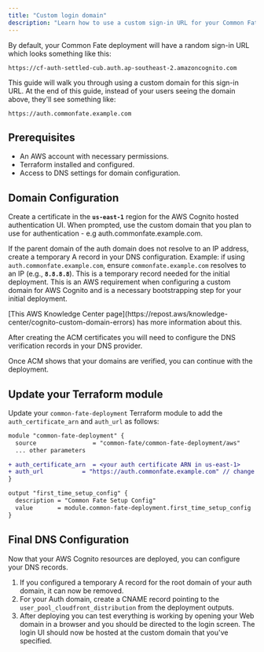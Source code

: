 ```yaml
---
title: "Custom login domain"
description: "Learn how to use a custom sign-in URL for your Common Fate deployment."
---
```



By default, your Common Fate deployment will have a random sign-in URL which looks something like this:

```
https://cf-auth-settled-cub.auth.ap-southeast-2.amazoncognito.com
```

This guide will walk you through using a custom domain for this sign-in URL. At the end of this guide, instead of your users seeing the domain above, they'll see something like:

```
https://auth.commonfate.example.com
```

## **Prerequisites**

- An AWS account with necessary permissions.
- Terraform installed and configured.
- Access to DNS settings for domain configuration.

## Domain Configuration

Create a certificate in the **`us-east-1`** region for the AWS Cognito hosted authentication UI. When prompted, use the custom domain that you plan to use for authentication - e.g auth.commonfate.example.com.

If the parent domain of the auth domain does not resolve to an IP address, create a temporary A record in your DNS configuration. Example: if using `auth.commonfate.example.com`, ensure `commonfate.example.com` resolves to an IP (e.g., **`8.8.8.8`**). This is a temporary record needed for the initial deployment. This is an AWS requirement when configuring a custom domain for AWS Cognito and is a necessary bootstrapping step for your initial deployment.

<Aside>
  [This AWS Knowledge Center
  page](https://repost.aws/knowledge-center/cognito-custom-domain-errors) has
  more information about this.
</Aside>

After creating the ACM certificates you will need to configure the DNS verification records in your DNS provider.

Once ACM shows that your domains are verified, you can continue with the deployment.

## Update your Terraform module

Update your `common-fate-deployment` Terraform module to add the `auth_certificate_arn` and `auth_url` as follows:

```diff
module "common-fate-deployment" {
  source                = "common-fate/common-fate-deployment/aws"
  ... other parameters

+ auth_certificate_arn  = <your auth certificate ARN in us-east-1>
+ auth_url           = "https://auth.commonfate.example.com" // change this to your actual desired authentication domain.
}

output "first_time_setup_config" {
  description = "Common Fate Setup Config"
  value       = module.common-fate-deployment.first_time_setup_config
}
```

## Final DNS Configuration

Now that your AWS Cognito resources are deployed, you can configure your DNS records.

1. If you configured a temporary A record for the root domain of your auth domain, it can now be removed.
2. For your Auth domain, create a CNAME record pointing to the `user_pool_cloudfront_distribution` from the deployment outputs.
3. After deploying you can test everything is working by opening your Web domain in a browser and you should be directed to the login screen. The login UI should now be hosted at the custom domain that you've specified.
